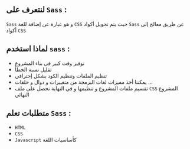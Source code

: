 
<PageTutorial apiLocalUrl='sass' title='مقدمة عن Sass' description='Sass و هو عبارة عن إضافة للغة CSS حيث يتم تحويل أكواد Sass عن طريق معالج إلى أكواد CSS' keywords='مقدمة عن Sass, Frontend developer, Sass'>
<div className='mdx'>

## لنتعرف على `Sass` :

`Sass` و هو عبارة عن إضافة للغة `CSS` حيث يتم تحويل أكواد `Sass` عن طريق معالج إلى أكواد `CSS`

## لماذا استخدم `sass` :

* توفير وقت كبير في بناء المشروع
* تقليل نسبة الخطأ
* تنظيم الملفات وتنظيم الكود بشكل إحترافي
* يمكننا أخذ مميزات لغات البرمجة من متغييرات و دوال و حلقات ...
* تقسيم ملفات المشروع و تنظيمها و في النهاية نحصل على ملف `CSS` المشروع النهائي

## متطلبات تعلم `Sass` :

* `HTML`
* `CSS`
* `Javascript` كأساسيات اللغة

</div>
</PageTutorial>